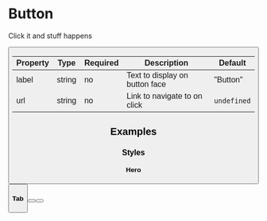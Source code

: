 
<Meta title="Components/Button" component={Button} />

# Button

Click it and stuff happens

<Preview>
  <Story name="Default">
    <Button />
  </Story>
</Preview>

| Property | Type   | Required | Description                    | Default     |
| -------- | ------ | -------- | ------------------------------ | ----------- |
| label    | string | no       | Text to display on button face | "Button"    |
| url      | string | no       | Link to navigate to on click   | `undefined` |

## Examples

### Styles

#### Hero

<Story name="Hero">
  <div>
    <Button style="hero" label="Hero" />
  </div>
</Story>

#### Tab

<Story name="Tab">
  <div>
    <Button style="tab" label="Tab" />
    <Button style="tab" label="Selected" selected />
  </div>
</Story>
